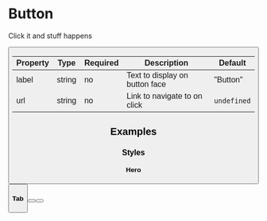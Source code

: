 
<Meta title="Components/Button" component={Button} />

# Button

Click it and stuff happens

<Preview>
  <Story name="Default">
    <Button />
  </Story>
</Preview>

| Property | Type   | Required | Description                    | Default     |
| -------- | ------ | -------- | ------------------------------ | ----------- |
| label    | string | no       | Text to display on button face | "Button"    |
| url      | string | no       | Link to navigate to on click   | `undefined` |

## Examples

### Styles

#### Hero

<Story name="Hero">
  <div>
    <Button style="hero" label="Hero" />
  </div>
</Story>

#### Tab

<Story name="Tab">
  <div>
    <Button style="tab" label="Tab" />
    <Button style="tab" label="Selected" selected />
  </div>
</Story>
